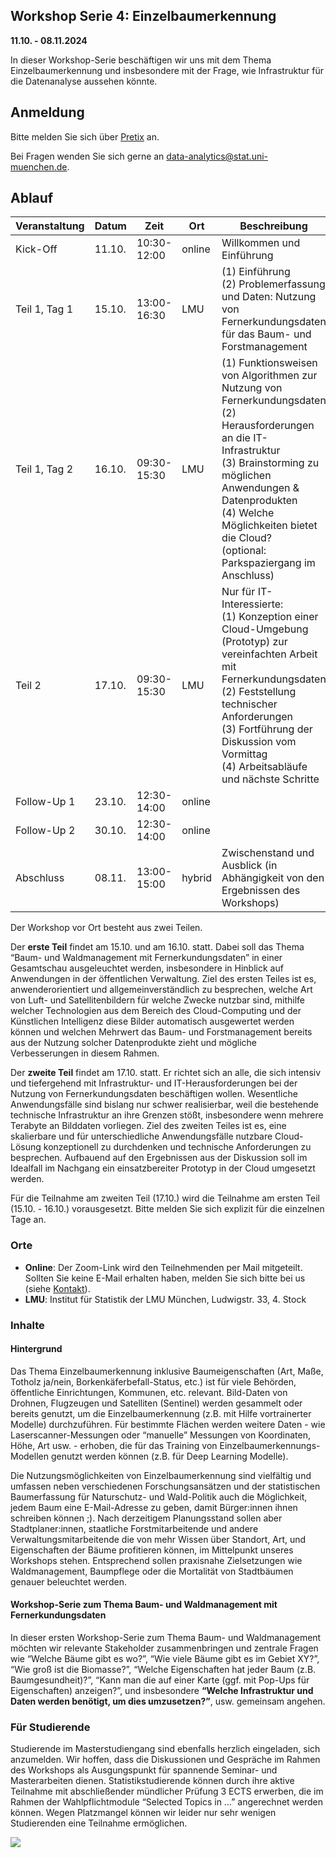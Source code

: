 ## Workshop Serie 4: Einzelbaumerkennung {.unnumbered}

**11.10. - 08.11.2024**

In dieser Workshop-Serie beschäftigen wir uns mit dem Thema Einzelbaumerkennung und insbesondere mit der Frage, wie Infrastruktur für die Datenanalyse aussehen könnte.



## Anmeldung
Bitte melden Sie sich über [Pretix](https://pretix.eu/berd/ada-bayern/) an.

Bei Fragen wenden Sie sich gerne an [data-analytics@stat.uni-muenchen.de](mailto:data-analytics@stat.uni-muenchen.de).


## Ablauf

| Veranstaltung       | Datum     | Zeit          | Ort      | Beschreibung                                                                                                                                                                                                                      |
|---------------------|-----------|---------------|----------|--------------------------------------------------------------------------------------------------------------------------------------------------------------------------------------------------------------------------------------|
| Kick-Off            | 11.10.    | 10:30-12:00     | online   | Willkommen und Einführung                                                                                                                                                                                                      |
| Teil 1, Tag 1       | 15.10.    | 13:00-16:30    | LMU      | (1) Einführung<br>(2) Problemerfassung und Daten: Nutzung von Fernerkundungsdaten für das Baum- und Forstmanagement                                                                                                                   |
| Teil 1, Tag 2       | 16.10.    | 09:30-15:30    | LMU      | (1) Funktionsweisen von Algorithmen zur Nutzung von Fernerkundungsdaten<br>(2) Herausforderungen an die IT-Infrastruktur<br>(3) Brainstorming zu möglichen Anwendungen & Datenprodukten<br>(4) Welche Möglichkeiten bietet die Cloud?<br>(optional: Parkspaziergang im Anschluss) |
| Teil 2              | 17.10.    | 09:30-15:30    | LMU      | Nur für IT-Interessierte:<br>  (1) Konzeption einer Cloud-Umgebung (Prototyp) zur vereinfachten Arbeit mit Fernerkundungsdaten<br>  (2) Feststellung technischer Anforderungen<br>  (3) Fortführung der Diskussion vom Vormittag<br>  (4) Arbeitsabläufe und nächste Schritte |
| Follow-Up 1         | 23.10.    | 12:30-14:00    | online   |                                                                                                                                                                                                                                      |
| Follow-Up 2         | 30.10.    | 12:30-14:00    | online   |                                                                                                                                                                                                                                      |
| Abschluss           | 08.11.    | 13:00-15:00    | hybrid   | Zwischenstand und Ausblick (in Abhängigkeit von den Ergebnissen des Workshops)                                                                                                                                                 |




Der Workshop vor Ort besteht aus zwei Teilen.

Der **erste Teil** findet am 15.10. und am 16.10. statt. Dabei soll das Thema “Baum- und Waldmanagement mit Fernerkundungsdaten” in einer Gesamtschau ausgeleuchtet werden, insbesondere in Hinblick auf Anwendungen in der öffentlichen Verwaltung. Ziel des ersten Teiles ist es, anwenderorientiert und allgemeinverständlich zu besprechen,
welche Art von Luft- und Satellitenbildern für welche Zwecke nutzbar sind,
mithilfe welcher Technologien aus dem Bereich des Cloud-Computing und der Künstlichen Intelligenz diese Bilder automatisch ausgewertet werden können und
welchen Mehrwert das Baum- und Forstmanagement bereits aus der Nutzung solcher Datenprodukte zieht und mögliche Verbesserungen in diesem Rahmen.

Der **zweite Teil** findet am 17.10. statt. Er richtet sich an alle, die sich intensiv und tiefergehend mit Infrastruktur- und IT-Herausforderungen bei der Nutzung von Fernerkundungsdaten beschäftigen wollen. Wesentliche Anwendungsfälle sind bislang nur schwer realisierbar, weil die bestehende technische Infrastruktur an ihre Grenzen stößt, insbesondere wenn mehrere Terabyte an Bilddaten vorliegen. Ziel des zweiten Teiles ist es,
eine skalierbare und für unterschiedliche Anwendungsfälle nutzbare Cloud-Lösung konzeptionell zu durchdenken und technische Anforderungen zu besprechen.
Aufbauend auf den Ergebnissen aus der Diskussion soll im Idealfall im Nachgang ein einsatzbereiter Prototyp in der Cloud umgesetzt werden.

Für die Teilnahme am zweiten Teil (17.10.) wird die Teilnahme am ersten Teil (15.10. - 16.10.) vorausgesetzt. Bitte melden Sie sich explizit für die einzelnen Tage an.


### Orte

- **Online**: Der Zoom-Link wird den Teilnehmenden per Mail mitgeteilt. Sollten Sie keine E-Mail erhalten haben, melden Sie sich bitte bei us (siehe [Kontakt](kontakt.html)).
- **LMU**: Institut für Statistik der LMU München, Ludwigstr. 33, 4. Stock

### Inhalte

#### Hintergrund
Das Thema Einzelbaumerkennung inklusive Baumeigenschaften (Art, Maße, Totholz ja/nein, Borkenkäferbefall-Status, etc.) ist für viele Behörden, öffentliche Einrichtungen, Kommunen, etc. relevant. 
Bild-Daten von Drohnen, Flugzeugen und Satelliten (Sentinel) werden gesammelt oder bereits genutzt, um die Einzelbaumerkennung (z.B. mit Hilfe vortrainerter Modelle) durchzuführen. Für bestimmte Flächen werden weitere Daten - wie Laserscanner-Messungen oder “manuelle” Messungen von Koordinaten, Höhe, Art usw. - erhoben, die für das Training von Einzelbaumerkennungs-Modellen genutzt werden können (z.B. für Deep Learning Modelle).

Die Nutzungsmöglichkeiten von Einzelbaumerkennung sind vielfältig und umfassen neben verschiedenen Forschungsansätzen und der statistischen Baumerfassung für Naturschutz- und Wald-Politik auch die Möglichkeit, jedem Baum eine E-Mail-Adresse zu geben, damit Bürger:innen ihnen schreiben können ;). Nach derzeitigem Planungsstand sollen aber Stadtplaner:innen, staatliche Forstmitarbeitende und andere Verwaltungsmitarbeitende die von mehr Wissen über Standort, Art, und Eigenschaften der Bäume profitieren können, im Mittelpunkt unseres Workshops stehen. Entsprechend sollen praxisnahe Zielsetzungen wie Waldmanagement, Baumpflege oder die Mortalität von Stadtbäumen genauer beleuchtet werden.


#### Workshop-Serie zum Thema Baum- und Waldmanagement mit Fernerkundungsdaten
In dieser ersten Workshop-Serie zum Thema Baum- und Waldmanagement möchten wir relevante Stakeholder zusammenbringen und zentrale Fragen wie “Welche Bäume gibt es wo?”, “Wie viele Bäume gibt es im Gebiet XY?”, “Wie groß ist die Biomasse?”, “Welche Eigenschaften hat jeder Baum (z.B. Baumgesundheit)?”, “Kann man die auf einer Karte (ggf. mit Pop-Ups für Eigenschaften) anzeigen?”, und insbesondere **“Welche Infrastruktur und Daten werden benötigt, um dies umzusetzen?”**, usw. gemeinsam angehen. 

### Für Studierende

Studierende im Masterstudiengang sind ebenfalls herzlich eingeladen, sich anzumelden. Wir hoffen, dass die Diskussionen und Gespräche im Rahmen des Workshops als Ausgungspunkt für spannende Seminar- und Masterarbeiten dienen. Statistikstudierende können durch ihre aktive Teilnahme mit abschließender mündlicher Prüfung 3 ECTS erwerben, die im Rahmen der Wahlpflichtmodule "Selected Topics in ..." angerechnet werden können. Wegen Platzmangel können wir leider nur sehr wenigen Studierenden eine Teilnahme ermöglichen.


![](icons/Logos.png) 